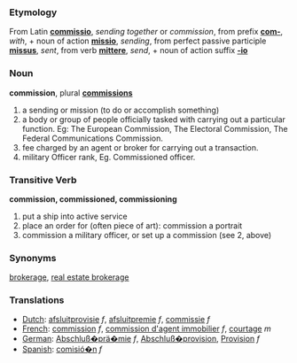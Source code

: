 ===Etymology===
From Latin '''[[commissio]]''', ''sending together'' or ''commission'', from prefix '''[[com-]]''', ''with'', + noun of action '''[[missio]]''', ''sending'', from perfect passive participle '''[[missus]]''', ''sent'', from verb '''[[mittere]]''', ''send'', + noun of action suffix '''[[-io]]'''

===Noun===
'''commission''', plural '''[[commissions]]'''

# a sending or mission (to do or accomplish something)
# a body or group of people officially tasked with carrying out a particular function. Eg: The European Commission, The Electoral Commission, The Federal Communications Commission.
# fee charged by an agent or broker for carrying out a transaction.
# military Officer rank, Eg. Commissioned officer.

=== Transitive Verb ===
'''commission, commissioned, commissioning'''

# put a ship into active service
# place an order for (often piece of art): commission a portrait
# commission a military officer, or set up a commission (see 2, above)

===Synonyms===
[[brokerage]], [[real estate brokerage]]

===Translations===
*[[Dutch]]: [[afsluitprovisie]] ''f'', [[afsluitpremie]] ''f'', [[commissie]] ''f''
*[[French]]: [[commission]] ''f'', [[commission d'agent immobilier]] ''f'', [[courtage]] ''m''
*[[German]]: [[Abschluß�prä�mie]] ''f'', [[Abschluß�provision]], [[Provision]] ''f''
*[[Spanish]]: [[comisió�n]] ''f''